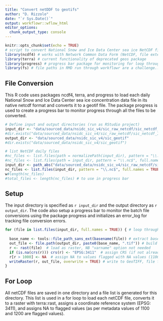 ```yaml
---
title: "Convert netDDF to geotifs"
author: "D. Rizzolo"
date: "`r Sys.Date()`"
output: workflowr::wflow_html
editor_options:
  chunk_output_type: console
---
```


```r
knitr::opts_chunk$set(echo = TRUE)
# script to convert National Snow and Ice Data Center sea ice NetCDF files (*.nc) to geotifs (previously NSDIC provided data as binary files)
library(ncdf4) # works with Network Common Data Form (NetCDF, file extension *.nc) files
library(terra) # current functionality of deprecated geos package
library(progress) # progress bar package for monitoring for loop through files
library(fs) # file paths in RMD run through workflowr are a challenge...
```

## File Conversion
This R code uses packages ncdf4, terra, and progress to load each daily National Snow and Ice Data Center sea ice concentration data file in its native netcdf format and converts it to a geotif file. The package progress is used to create a progress bar to monitor progress through all the files to be converted. 

```r
# Define input and output directories (run as RStudio project)
input_dir <- "data/sourced_data/nsidc_sic_v4/sic_raw_netcdf/sic_netcdf_19921130_20241231"
#dir.exists("data/sourced_data/nsidc_sic_v4/sic_raw_netcdf/sic_netcdf_19921130_20241231")
output_dir <- "data/sourced_data/nsidc_sic_v4/sic_geotif"
#dir.exists("data/sourced_data/nsidc_sic_v4/sic_geotif")

# list NetCDF daily files
#nc_files <- list.files(path = normalizePath(input_dir), pattern = "\\.nc$", full.names = TRUE)
#nc_files <- list.files(path = input_dir, pattern = "\\.nc$", full.names = TRUE)
input_dir <- path_abs("data/sourced_data/nsidc_sic_v4/sic_raw_netcdf/sic_netcdf_19921130_20241231")
nc_files <- list.files(input_dir, pattern = "\\.nc$", full.names = TRUE)
w#length(nc_files)
#total_files <- length(nc_files) # to use in progress bar

```

## Setup
The input directory is specified as `r input_dir` and the output directory as `r output_dir`. The code also setup a progress bar to monitor the batch file conversions using the package progress and initializes an error_log for tracking file conversion errors.

```r
for (file in list.files(input_dir, full.names = TRUE)) { # loop through each daily NetCDF file
  
  base_name <- tools::file_path_sans_ext(basename(file)) # extract base name without extension
  out_file <- file.path(output_dir, paste0(base_name, ".tif")) # build output file name reusing base name with .tif extension
  r <- rast(file)  # load as raster, NB "varname" option not needed
  if (is.na(crs(r))) crs(r) <- "EPSG:3411"  # assign CRS (if not already defined in file)
  r[r > 1000] <- NA  # assign NA to values flagged with NA values (1100, 1200; as per metadata)
  writeRaster(r, out_file, overwrite = TRUE) # write to GeoTIFF, file format set by file name extension *.tif
}

```

## For Loop

All netCDF files are saved in one directory and a file list is generated for this directory. This list is used in a for loop to load each netCDF file, converts it to a raster with terra::rast, assigns a coordinate reference system (EPSG: 3411), and assigns NA to flagged values (as per metadata values of 1100 and 1200 are flagged values). 

